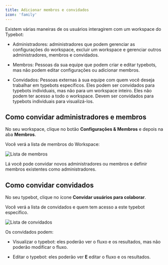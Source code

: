 ```yaml
---
title: Adicionar membros e convidados
icon: 'family'
---
```


Existem várias maneiras de os usuários interagirem com um workspace do Typebot:

- Administradores: administradores que podem gerenciar as configurações do workspace, excluir um workspace e gerenciar outros administradores, membros e convidados.

- Membros: Pessoas da sua equipe que podem criar e editar typebots, mas não podem editar configurações ou adicionar membros.

- Convidados: Pessoas externas à sua equipe com quem você deseja trabalhar em typebots específicos. Eles podem ser convidados para typebots individuais, mas não para um workspace inteiro. Eles não podem ter acesso a todo o workspace. Devem ser convidados para typebots individuais para visualizá-los.

## Como convidar administradores e membros

No seu workspace, clique no botão **Configurações & Membros** e depois na aba **Membros**.

Você verá a lista de membros do Workspace:

<Frame>
  <img src="/images/workspace/members.png" alt="Lista de membros" />
</Frame>

Lá você pode convidar novos administradores ou membros e definir membros existentes como administradores.

## Como convidar convidados

No seu typebot, clique no ícone **Convidar usuários para colaborar**.

Você verá a lista de convidados e quem tem acesso a este typebot específico.

<Frame>
  <img src="/images/workspace/guests.png" alt="Lista de convidados" />
</Frame>

Os convidados podem:

- Visualizar o typebot: eles poderão ver o fluxo e os resultados, mas não poderão modificar o fluxo.

- Editar o typebot: eles poderão ver **E** editar o fluxo e os resultados.
